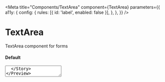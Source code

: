 
<Meta
  title="Components/TextArea"
  component={TextArea}
  parameters={{
    a11y: {
      config: {
        rules: [{ id: 'label', enabled: false }],
      },
    },
  }}
/>

# TextArea

TextArea component for forms

#### Default

<Preview withToolbar>
  <Story name="default">
    <TextArea placeholder="Placeholder text" maxCharacters={100} />
  </Story>
</Preview>

#### Disabled

<Preview withToolbar>
  <Story name="disabled">
    <TextArea placeholder="Placeholder text" maxCharacters={100} />
  </Story>
</Preview>

#### Read Only

<Preview withToolbar>
  <Story name="read only">
    <TextArea readOnly={true} placeholder="Placeholder text" maxCharacters={100} />
  </Story>
</Preview>

#### Error

<Preview withToolbar>
  <Story name="error">
    <TextArea
      error={true}
      placeholder="Placeholder text"
      maxCharacters={100}
    />
  </Story>
</Preview>

## Component Props

<Props of={TextArea} />